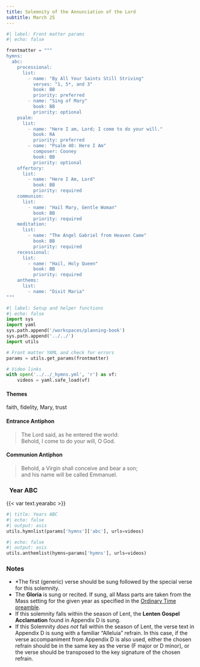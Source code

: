 ```yaml
---
title: Solemnity of the Annunciation of the Lord
subtitle: March 25
---
```


```python
#| label: Front matter params
#| echo: false

frontmatter = """
hymns:
  abc:
    processional:
      list:
        - name: "By All Your Saints Still Striving"
          verses: "1, 5*, and 3"
          book: BB
          priority: preferred
        - name: "Sing of Mary"
          book: BB
          priority: optional
    psalm:
      list:
        - name: "Here I am, Lord; I come to do your will."
          book: RA
          priority: preferred
        - name: "Psalm 40: Here I Am"
          composer: Cooney
          book: BB
          priority: optional
    offertory:
      list:
        - name: "Here I Am, Lord" 
          book: BB
          priority: required
    communion:
      list:
        - name: "Hail Mary, Gentle Woman"
          book: BB
          priority: required
    meditation:
      list:
        - name: "The Angel Gabriel from Heaven Came"
          book: BB
          priority: required
    recessional:
      list:
        - name: "Hail, Holy Queen"
          book: BB
          priority: required
    anthems:
      list:
        - name: "Dixit Maria"
"""
```

```python
#| label: Setup and helper functions
#| echo: false
import sys
import yaml
sys.path.append('/workspaces/planning-book')
sys.path.append('../../')
import utils

# Front matter YAML and check for errors
params = utils.get_params(frontmatter)

# Video links
with open('../../_hymns.yml', 'r') as vf:
    videos = yaml.safe_load(vf)
```

:::  {.red}
#### **Themes**
:::

faith, fidelity, Mary, trust

:::  {.red}
#### **Entrance Antiphon**
:::

> The Lord said, as he entered the world:  
> Behold, I come to do your will, O God.

:::  {.red}
#### **Communion Antiphon**
:::

> Behold, a Virgin shall conceive and bear a son;  
> and his name will be called Emmanuel.

::: {.titlered}
### &nbsp; Year ABC
:::
{{< var text.yearabc >}}

```python
#| title: Years ABC
#| echo: false
#| output: asis
utils.hymnlist(params['hymns']['abc'], urls=videos)
```


```python
#| echo: false
#| output: asis
utils.anthemlist(hymns=params['hymns'], urls=videos)
```

::: {.red}
### Notes
:::

* *The first (generic) verse should be sung followed by the special verse for this solemnity.
* The **Gloria** is sung or recited. If sung, all Mass parts are taken from the Mass setting for the given year as specified in the [Ordinary Time
preamble](../ordinary-time/ordinary-time.qmd).
* If this solemnity falls within the season of Lent, the **Lenten Gospel
Acclamation** found in Appendix D is sung.
* If this Solemnity *does not* fall within the season of Lent, the verse text in Appendix D is sung with a familiar “Alleluia” refrain. In this case, if the verse accompaniment from Appendix D is also used, either the chosen refrain should be in the same key as the verse (F major or D minor), or the verse should be transposed to the key signature of the chosen refrain.